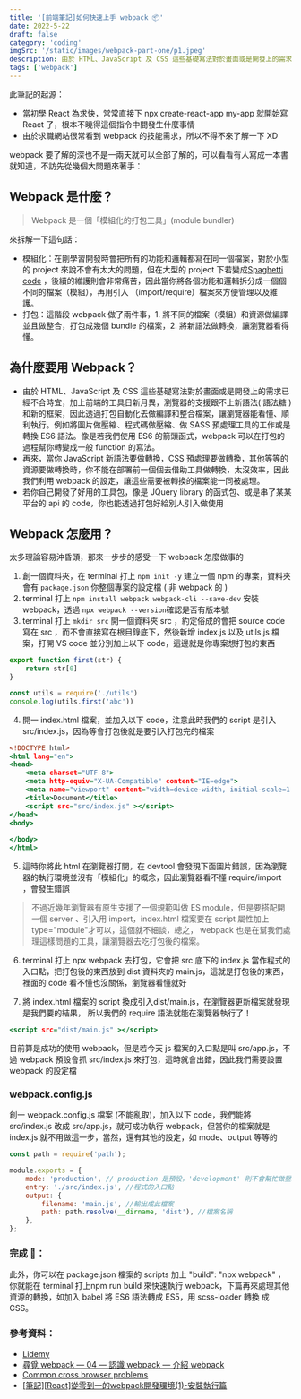 ```yaml
---
title: '[前端筆記]如何快速上手 webpack 📦'
date: 2022-5-22
draft: false
category: 'coding'
imgSrc: '/static/images/webpack-part-one/p1.jpeg'
description: 由於 HTML、JavaScript 及 CSS 這些基礎寫法對於畫面或是開發上的需求已經不合時宜，加上前端的工具日新月異，瀏覽器的支援跟不上新語法( 語法糖 )和新的框架，因此透過打包自動化去做編譯和整合檔案。
tags: ['webpack']
---
```


<PostImage
    source="/static/images/webpack-part-one/p1.jpeg"
    description='Photo by <a target="_blank" href="https://vocus.cc/user/5a41fa42eceaedd6be917df2">Bench Accounting</a> on <a target="_blank" href="https://unsplash.com/s/photos/wrapping?utm_source=unsplash&utm_medium=referral&utm_content=creditCopyText">Unsplash</a>'
/>

此筆記的起源：

- 當初學 React 為求快，常常直接下 npx create-react-app my-app 就開始寫 React 了，根本不曉得這個指令中間發生什麼事情
- 由於求職網站很常看到 webpack 的技能需求，所以不得不來了解一下 XD

webpack 要了解的深也不是一兩天就可以全部了解的，可以看看有人寫成一本書就知道，不訪先從幾個大問題來著手：

<TOCInline toc={props.toc} exclude="Overview" toHeading={2} />

## Webpack 是什麼？

> Webpack 是一個「模組化的打包工具」(module bundler)

來拆解一下這句話：

- 模組化：在剛學習開發時會把所有的功能和邏輯都寫在同一個檔案，對於小型的 project 來說不會有太大的問題，但在大型的 project 下若變成[Spaghetti code](https://zh.wikipedia.org/zh-tw/%E9%9D%A2%E6%9D%A1%E5%BC%8F%E4%BB%A3%E7%A0%81) ，後續的維護則會非常痛苦，因此當你將各個功能和邏輯拆分成一個個不同的檔案（模組），再用引入 （import/require）檔案來方便管理以及維護。
- 打包：這階段 webpack 做了兩件事，1. 將不同的檔案（模組）和資源做編譯並且做整合，打包成幾個 bundle 的檔案，2. 將新語法做轉換，讓瀏覽器看得懂。

<PostImage
    source="/static/images/webpack-part-one/p2.png"
    description='Photo by <a target="_blank" href="https://webpack.js.org/">webpack.js.org</a>'
/>

## 為什麼要用 Webpack？

- 由於 HTML、JavaScript 及 CSS 這些基礎寫法對於畫面或是開發上的需求已經不合時宜，加上前端的工具日新月異，瀏覽器的支援跟不上新語法( 語法糖 )和新的框架，因此透過打包自動化去做編譯和整合檔案，讓瀏覽器能看懂、順利執行。例如將圖片做壓縮、程式碼做壓縮、做 SASS 預處理工具的工作或是轉換 ES6 語法。像是若我們使用 ES6 的箭頭函式，webpack 可以在打包的過程幫你轉變成一般 function 的寫法。
- 再來，當你 JavaScript 新語法要做轉換，CSS 預處理要做轉換，其他等等的資源要做轉換時，你不能在部署前一個個去借助工具做轉換，太沒效率，因此我們利用 webpack 的設定，讓這些需要被轉換的檔案能一同被處理。
- 若你自己開發了好用的工具包，像是 JQuery library 的函式包、或是串了某某平台的 api 的 code，你也能透過打包好給別人引入做使用


## Webpack 怎麼用？

太多理論容易沖昏頭，那來一步步的感受一下 webpack 怎麼做事的

1. 創一個資料夾，在 terminal 打上 `npm init -y` 建立一個 npm 的專案，資料夾會有 `package.json` 你整個專案的設定檔 ( 非 webpack 的 )
2. terminal 打上 `npm install webpack webpack-cli --save-dev` 安裝 webpack，透過 `npx webpack --version`確認是否有版本號
3. terminal 打上 `mkdir src` 開一個資料夾 src ，約定俗成的會把 source code 寫在 src ，而不會直接寫在根目錄底下，然後新增 index.js 以及 utils.js 檔案，打開 VS code 並分別加上以下 code，這邊就是你專案想打包的東西

```js:utils.js
export function first(str) {
    return str[0]
}
```
```js:index.js
const utils = require('./utils')
console.log(utils.first('abc'))
```

4. 開一 index.html 檔案，並加入以下 code，注意此時我們的 script 是引入 src/index.js，因為等會打包後就是要引入打包完的檔案

```html:index.html
<!DOCTYPE html>
<html lang="en">
<head>
    <meta charset="UTF-8">
    <meta http-equiv="X-UA-Compatible" content="IE=edge">
    <meta name="viewport" content="width=device-width, initial-scale=1.0">
    <title>Document</title>
    <script src="src/index.js" ></script>
</head>
<body>
    
</body>
</html>
```

<PostImage
    source="/static/images/webpack-part-one/p3.png"
    description='現在會長這樣'
/>

5. 這時你將此 html 在瀏覽器打開，在 devtool 會發現下面圖片錯誤，因為瀏覽器的執行環境並沒有「模組化」的概念，因此瀏覽器看不懂 require/import ，會發生錯誤

<PostImage
    source="/static/images/webpack-part-one/p4.png"
    description=''
/>

> 不過近幾年瀏覽器有原生支援了一個規範叫做 ES module，但是要搭配開一個 server 、引入用 import，index.html 檔案要在 script 屬性加上type="module"才可以，這個就不細談，總之， webpack 也是在幫我們處理這樣問題的工具，讓瀏覽器去吃打包後的檔案。

6. terminal 打上 npx webpack 去打包，它會把 src 底下的 index.js 當作程式的入口點，把打包後的東西放到 dist 資料夾的 main.js，這就是打包後的東西，裡面的 code 看不懂也沒關係，瀏覽器看懂就好

<PostImage
    source="/static/images/webpack-part-one/p5.png"
    description=''
/>

7. 將 index.html 檔案的 script 換成引入dist/main.js，在瀏覽器更新檔案就發現是我們要的結果， 所以我們的 require 語法就能在瀏覽器執行了！

```html:index.html
<script src="dist/main.js" ></script>
```

<PostImage
    source="/static/images/webpack-part-one/p6.png"
    description=''
/>

目前算是成功的使用 webpack，但是若今天 js 檔案的入口點是叫 src/app.js，不過 webpack 預設會抓 src/index.js 來打包，這時就會出錯，因此我們需要設置 webpack 的設定檔

### webpack.config.js
創一 webpack.config.js 檔案 (不能亂取)，加入以下 code，我們能將 src/index.js 改成 src/app.js，就可成功執行 webpack，但當你的檔案就是 index.js 就不用做這一步，當然，還有其他的設定，如 mode、output 等等的

```js:webpack.config.js
const path = require('path');

module.exports = {
    mode: 'production', // production 是預設，'development' 則不會幫忙做壓縮，比較看得懂
    entry: './src/index.js', //程式的入口點
    output: {
        filename: 'main.js', //輸出成此檔案
        path: path.resolve(__dirname, 'dist'), //檔案名稱
    },
};
```

### 完成 🙌：
此外，你可以在 package.json 檔案的 scripts 加上 "build": "npx webpack" ，你就能在 terminal 打上npm run build 來快速執行 webpack，下篇再來處理其他資源的轉換，如加入 babel 將 ES6 語法轉成 ES5，用 scss-loader 轉換 成 CSS。

### 參考資料：
- [Lidemy](https://lidemy.com/)
- [尋覓 webpack — 04 — 認識 webpack — 介紹 webpack](https://ithelp.ithome.com.tw/articles/10239696)
- [Common cross browser problems](https://developer.mozilla.org/en-US/docs/Learn/Tools_and_testing/Cross_browser_testing/HTML_and_CSS#common_cross_browser_problems)
- [[筆記][React]從零到一的webpack開發環境(1)-安裝執行篇](https://ithelp.ithome.com.tw/articles/10200329)

